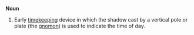 '''Noun'''
#Early [[timekeeping]] device in which the shadow cast by a vertical pole or plate (the [[gnomon]]) is used to indicate the time of day.
